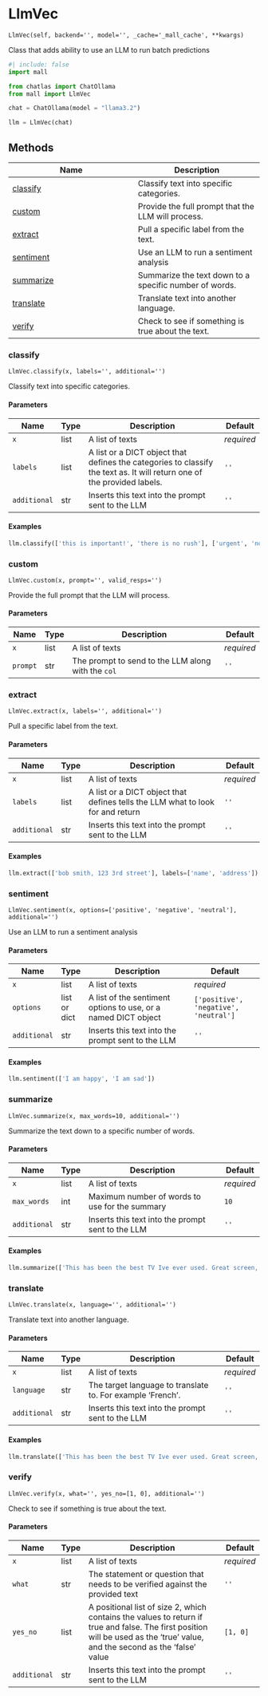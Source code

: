 # LlmVec { #mall.LlmVec }

`LlmVec(self, backend='', model='', _cache='_mall_cache', **kwargs)`

Class that adds ability to use an LLM to run batch predictions

```python
#| include: false
import mall
```

```python
from chatlas import ChatOllama
from mall import LlmVec

chat = ChatOllama(model = "llama3.2")

llm = LlmVec(chat)    
```

## Methods

| Name | Description |
| --- | --- |
| [classify](#mall.LlmVec.classify) | Classify text into specific categories. |
| [custom](#mall.LlmVec.custom) | Provide the full prompt that the LLM will process. |
| [extract](#mall.LlmVec.extract) | Pull a specific label from the text. |
| [sentiment](#mall.LlmVec.sentiment) | Use an LLM to run a sentiment analysis |
| [summarize](#mall.LlmVec.summarize) | Summarize the text down to a specific number of words. |
| [translate](#mall.LlmVec.translate) | Translate text into another language. |
| [verify](#mall.LlmVec.verify) | Check to see if something is true about the text. |

### classify { #mall.LlmVec.classify }

`LlmVec.classify(x, labels='', additional='')`

Classify text into specific categories.

#### Parameters

| Name         | Type   | Description                                                                                                             | Default    |
|--------------|--------|-------------------------------------------------------------------------------------------------------------------------|------------|
| `x`          | list   | A list of texts                                                                                                         | _required_ |
| `labels`     | list   | A list or a DICT object that defines the categories to classify the text as. It will return one of the provided labels. | `''`       |
| `additional` | str    | Inserts this text into the prompt sent to the LLM                                                                       | `''`       |

#### Examples

```python
llm.classify(['this is important!', 'there is no rush'], ['urgent', 'not urgent'])
```

### custom { #mall.LlmVec.custom }

`LlmVec.custom(x, prompt='', valid_resps='')`

Provide the full prompt that the LLM will process.

#### Parameters

| Name     | Type   | Description                                        | Default    |
|----------|--------|----------------------------------------------------|------------|
| `x`      | list   | A list of texts                                    | _required_ |
| `prompt` | str    | The prompt to send to the LLM along with the `col` | `''`       |

### extract { #mall.LlmVec.extract }

`LlmVec.extract(x, labels='', additional='')`

Pull a specific label from the text.

#### Parameters

| Name         | Type   | Description                                                                    | Default    |
|--------------|--------|--------------------------------------------------------------------------------|------------|
| `x`          | list   | A list of texts                                                                | _required_ |
| `labels`     | list   | A list or a DICT object that defines tells the LLM what to look for and return | `''`       |
| `additional` | str    | Inserts this text into the prompt sent to the LLM                              | `''`       |

#### Examples

```python
llm.extract(['bob smith, 123 3rd street'], labels=['name', 'address'])
```

### sentiment { #mall.LlmVec.sentiment }

`LlmVec.sentiment(x, options=['positive', 'negative', 'neutral'], additional='')`

Use an LLM to run a sentiment analysis

#### Parameters

| Name         | Type         | Description                                                    | Default                               |
|--------------|--------------|----------------------------------------------------------------|---------------------------------------|
| `x`          | list         | A list of texts                                                | _required_                            |
| `options`    | list or dict | A list of the sentiment options to use, or a named DICT object | `['positive', 'negative', 'neutral']` |
| `additional` | str          | Inserts this text into the prompt sent to the LLM              | `''`                                  |

#### Examples

```python
llm.sentiment(['I am happy', 'I am sad'])
```

### summarize { #mall.LlmVec.summarize }

`LlmVec.summarize(x, max_words=10, additional='')`

Summarize the text down to a specific number of words.

#### Parameters

| Name         | Type   | Description                                       | Default    |
|--------------|--------|---------------------------------------------------|------------|
| `x`          | list   | A list of texts                                   | _required_ |
| `max_words`  | int    | Maximum number of words to use for the summary    | `10`       |
| `additional` | str    | Inserts this text into the prompt sent to the LLM | `''`       |

#### Examples

```python
llm.summarize(['This has been the best TV Ive ever used. Great screen, and sound.'], max_words = 5)
```

### translate { #mall.LlmVec.translate }

`LlmVec.translate(x, language='', additional='')`

Translate text into another language.

#### Parameters

| Name         | Type   | Description                                                | Default    |
|--------------|--------|------------------------------------------------------------|------------|
| `x`          | list   | A list of texts                                            | _required_ |
| `language`   | str    | The target language to translate to. For example 'French'. | `''`       |
| `additional` | str    | Inserts this text into the prompt sent to the LLM          | `''`       |

#### Examples

```python
llm.translate(['This has been the best TV Ive ever used. Great screen, and sound.'], language = 'spanish')
```

### verify { #mall.LlmVec.verify }

`LlmVec.verify(x, what='', yes_no=[1, 0], additional='')`

Check to see if something is true about the text.

#### Parameters

| Name         | Type   | Description                                                                                                                                                                  | Default    |
|--------------|--------|------------------------------------------------------------------------------------------------------------------------------------------------------------------------------|------------|
| `x`          | list   | A list of texts                                                                                                                                                              | _required_ |
| `what`       | str    | The statement or question that needs to be verified against the provided text                                                                                                | `''`       |
| `yes_no`     | list   | A positional list of size 2, which contains the values to return if true and false. The first position will be used as the 'true' value, and the second as the 'false' value | `[1, 0]`   |
| `additional` | str    | Inserts this text into the prompt sent to the LLM                                                                                                                            | `''`       |